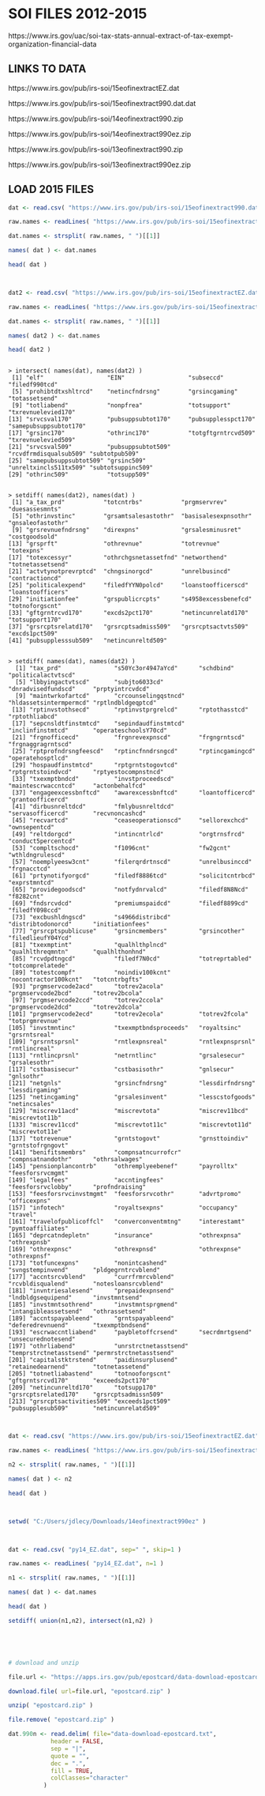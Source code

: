 # SOI FILES 2012-2015

https://www.irs.gov/uac/soi-tax-stats-annual-extract-of-tax-exempt-organization-financial-data







## LINKS TO DATA

https://www.irs.gov/pub/irs-soi/15eofinextractEZ.dat

https://www.irs.gov/pub/irs-soi/15eofinextract990.dat.dat



https://www.irs.gov/pub/irs-soi/14eofinextract990.zip

https://www.irs.gov/pub/irs-soi/14eofinextract990ez.zip



https://www.irs.gov/pub/irs-soi/13eofinextract990.zip

https://www.irs.gov/pub/irs-soi/13eofinextract990ez.zip









## LOAD 2015 FILES


```r
dat <- read.csv( "https://www.irs.gov/pub/irs-soi/15eofinextract990.dat.dat", sep=" ", skip=1 )

raw.names <- readLines( "https://www.irs.gov/pub/irs-soi/15eofinextract990.dat.dat", n=1 )

dat.names <- strsplit( raw.names, " ")[[1]]

names( dat ) <- dat.names

head( dat )



dat2 <- read.csv( "https://www.irs.gov/pub/irs-soi/15eofinextractEZ.dat", sep=" ", skip=1 )

raw.names <- readLines( "https://www.irs.gov/pub/irs-soi/15eofinextractEZ.dat", n=1 )

dat.names <- strsplit( raw.names, " ")[[1]]

names( dat2 ) <- dat.names

head( dat2 )

```



```

> intersect( names(dat), names(dat2) )
 [1] "elf"                  "EIN"                  "subseccd"             "filedf990tcd"        
 [5] "prohibtdtxshltrcd"    "netincfndrsng"        "grsincgaming"         "totassetsend"        
 [9] "totliabend"           "nonpfrea"             "totsupport"           "txrevnuelevied170"   
[13] "srvcsval170"          "pubsuppsubtot170"     "pubsupplesspct170"    "samepubsuppsubtot170"
[17] "grsinc170"            "othrinc170"           "totgftgrntrcvd509"    "txrevnuelevied509"   
[21] "srvcsval509"          "pubsuppsubtot509"     "rcvdfrmdisqualsub509" "subtotpub509"        
[25] "samepubsuppsubtot509" "grsinc509"            "unreltxincls511tx509" "subtotsuppinc509"    
[29] "othrinc509"           "totsupp509"   


> setdiff( names(dat2), names(dat) )
 [1] "a_tax_prd"           "totcntrbs"           "prgmservrev"         "duesassesmnts"      
 [5] "othrinvstinc"        "grsamtsalesastothr"  "basisalesexpnsothr"  "gnsaleofastothr"    
 [9] "grsrevnuefndrsng"    "direxpns"            "grsalesminusret"     "costgoodsold"       
[13] "grsprft"             "othrevnue"           "totrevnue"           "totexpns"           
[17] "totexcessyr"         "othrchgsnetassetfnd" "networthend"         "totnetassetsend"    
[21] "actvtynotprevrptcd"  "chngsinorgcd"        "unrelbusincd"        "contractioncd"      
[25] "politicalexpend"     "filedfYYN0polcd"     "loanstoofficerscd"   "loanstoofficers"    
[29] "initiationfee"       "grspublicrcpts"      "s4958excessbenefcd"  "totnoforgscnt"      
[33] "gftgrntrcvd170"      "excds2pct170"        "netincunrelatd170"   "totsupport170"      
[37] "grsrcptsrelatd170"   "grsrcptsadmiss509"   "grsrcptsactvts509"   "excds1pct509"       
[41] "pubsupplesssub509"   "netincunreltd509"   


> setdiff( names(dat), names(dat2) )
  [1] "tax_prd"               "s50Yc3or4947aYcd"      "schdbind"              "politicalactvtscd"    
  [5] "lbbyingactvtscd"       "subjto6033cd"          "dnradvisedfundscd"     "prptyintrcvdcd"       
  [9] "maintwrkofartcd"       "crcounselingqstncd"    "hldassetsintermpermcd" "rptlndbldgeqptcd"     
 [13] "rptinvstothsecd"       "rptinvstprgrelcd"      "rptothasstcd"          "rptothliabcd"         
 [17] "sepcnsldtfinstmtcd"    "sepindaudfinstmtcd"    "inclinfinstmtcd"       "operateschoolsY70cd"  
 [21] "frgnofficecd"          "frgnrevexpnscd"        "frgngrntscd"           "frgnaggragrntscd"     
 [25] "rptprofndrsngfeescd"   "rptincfnndrsngcd"      "rptincgamingcd"        "operatehosptlcd"      
 [29] "hospaudfinstmtcd"      "rptgrntstogovtcd"      "rptgrntstoindvcd"      "rptyestocompnstncd"   
 [33] "txexmptbndcd"          "invstproceedscd"       "maintescrwaccntcd"     "actonbehalfcd"        
 [37] "engageexcessbnftcd"    "awarexcessbnftcd"      "loantofficercd"        "grantoofficercd"      
 [41] "dirbusnreltdcd"        "fmlybusnreltdcd"       "servasofficercd"       "recvnoncashcd"        
 [45] "recvartcd"             "ceaseoperationscd"     "sellorexchcd"          "ownsepentcd"          
 [49] "reltdorgcd"            "intincntrlcd"          "orgtrnsfrcd"           "conduct5percentcd"    
 [53] "compltschocd"          "f1096cnt"              "fw2gcnt"               "wthldngrulescd"       
 [57] "noemplyeesw3cnt"       "filerqrdrtnscd"        "unrelbusinccd"         "frgnacctcd"           
 [61] "prtynotifyorgcd"       "filedf8886tcd"         "solicitcntrbcd"        "exprstmntcd"          
 [65] "providegoodscd"        "notfydnrvalcd"         "filedf8N8Ncd"          "f8282cnt"             
 [69] "fndsrcvdcd"            "premiumspaidcd"        "filedf8899cd"          "filedfY098ccd"        
 [73] "excbushldngscd"        "s4966distribcd"        "distribtodonorcd"      "initiationfees"       
 [77] "grsrcptspublicuse"     "grsincmembers"         "grsincother"           "filedlieufY04Ycd"     
 [81] "txexmptint"            "qualhlthplncd"         "qualhlthreqmntn"       "qualhlthonhnd"        
 [85] "rcvdpdtngcd"           "filedf7N0cd"           "totreprtabled"         "totcomprelatede"      
 [89] "totestcompf"           "noindiv100kcnt"        "nocontractor100kcnt"   "totcntrbgfts"         
 [93] "prgmservcode2acd"      "totrev2acola"          "prgmservcode2bcd"      "totrev2bcola"         
 [97] "prgmservcode2ccd"      "totrev2ccola"          "prgmservcode2dcd"      "totrev2dcola"         
[101] "prgmservcode2ecd"      "totrev2ecola"          "totrev2fcola"          "totprgmrevnue"        
[105] "invstmntinc"           "txexmptbndsproceeds"   "royaltsinc"            "grsrntsreal"          
[109] "grsrntsprsnl"          "rntlexpnsreal"         "rntlexpnsprsnl"        "rntlincreal"          
[113] "rntlincprsnl"          "netrntlinc"            "grsalesecur"           "grsalesothr"          
[117] "cstbasisecur"          "cstbasisothr"          "gnlsecur"              "gnlsothr"             
[121] "netgnls"               "grsincfndrsng"         "lessdirfndrsng"        "lessdirgaming"        
[125] "netincgaming"          "grsalesinvent"         "lesscstofgoods"        "netincsales"          
[129] "miscrev11acd"          "miscrevtota"           "miscrev11bcd"          "miscrevtot11b"        
[133] "miscrev11ccd"          "miscrevtot11c"         "miscrevtot11d"         "miscrevtot11e"        
[137] "totrevenue"            "grntstogovt"           "grnsttoindiv"          "grntstofrgngovt"      
[141] "benifitsmembrs"        "compnsatncurrofcr"     "compnsatnandothr"      "othrsalwages"         
[145] "pensionplancontrb"     "othremplyeebenef"      "payrolltx"             "feesforsrvcmgmt"      
[149] "legalfees"             "accntingfees"          "feesforsrvclobby"      "profndraising"        
[153] "feesforsrvcinvstmgmt"  "feesforsrvcothr"       "advrtpromo"            "officexpns"           
[157] "infotech"              "royaltsexpns"          "occupancy"             "travel"               
[161] "travelofpublicoffcl"   "converconventmtng"     "interestamt"           "pymtoaffiliates"      
[165] "deprcatndepletn"       "insurance"             "othrexpnsa"            "othrexpnsb"           
[169] "othrexpnsc"            "othrexpnsd"            "othrexpnse"            "othrexpnsf"           
[173] "totfuncexpns"          "nonintcashend"         "svngstempinvend"       "pldgegrntrcvblend"    
[177] "accntsrcvblend"        "currfrmrcvblend"       "rcvbldisqualend"       "notesloansrcvblend"   
[181] "invntriesalesend"      "prepaidexpnsend"       "lndbldgsequipend"      "invstmntsend"         
[185] "invstmntsothrend"      "invstmntsprgmend"      "intangibleassetsend"   "othrassetsend"        
[189] "accntspayableend"      "grntspayableend"       "deferedrevnuend"       "txexmptbndsend"       
[193] "escrwaccntliabend"     "paybletoffcrsend"      "secrdmrtgsend"         "unsecurednotesend"    
[197] "othrliabend"           "unrstrctnetasstsend"   "temprstrctnetasstsend" "permrstrctnetasstsend"
[201] "capitalstktrstend"     "paidinsurplusend"      "retainedearnend"       "totnetassetend"       
[205] "totnetliabastend"      "totnooforgscnt"        "gftgrntsrcvd170"       "exceeds2pct170"       
[209] "netincunreltd170"      "totsupp170"            "grsrcptsrelated170"    "grsrcptsadmissn509"   
[213] "grsrcptsactivities509" "exceeds1pct509"        "pubsupplesub509"       "netincunrelatd509" 

```










```r


dat <- read.csv( "https://www.irs.gov/pub/irs-soi/15eofinextractEZ.dat", sep=" ", skip=1 )

raw.names <- readLines( "https://www.irs.gov/pub/irs-soi/15eofinextractEZ.dat", n=1 )

n2 <- strsplit( raw.names, " ")[[1]]

names( dat ) <- n2

head( dat )



setwd( "C:/Users/jdlecy/Downloads/14eofinextract990ez" )



dat <- read.csv( "py14_EZ.dat", sep=" ", skip=1 )

raw.names <- readLines( "py14_EZ.dat", n=1 )

n1 <- strsplit( raw.names, " ")[[1]]

names( dat ) <- dat.names

head( dat )

setdiff( union(n1,n2), intersect(n1,n2) )





# download and unzip

file.url <- "https://apps.irs.gov/pub/epostcard/data-download-epostcard.zip"

download.file( url=file.url, "epostcard.zip" )

unzip( "epostcard.zip" )

file.remove( "epostcard.zip" )

dat.990n <- read.delim( file="data-download-epostcard.txt", 
            header = FALSE, 
            sep = "|", 
            quote = "",
            dec = ".", 
            fill = TRUE,  
            colClasses="character"
          )


```
